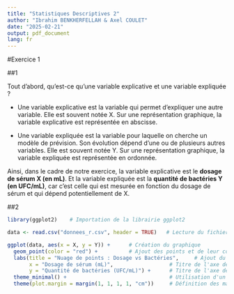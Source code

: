 ```yaml
---
title: "Statistiques Descriptives 2"
author: "Ibrahim BENKHERFELLAH & Axel COULET"
date: "2025-02-21"
output: pdf_document
lang: fr
---
```


#Exercice 1

##1\

Tout d'abord, qu'est-ce qu'une variable explicative et une variable expliquée ?

- Une variable explicative est la variable qui permet d'expliquer une autre variable. Elle est souvent notée X.
Sur une représentation graphique, la variable explicative est représentée en abscisse.

- Une variable expliquée est la variable pour laquelle on cherche un modèle de prévision. Son évolution dépend d'une ou de plusieurs autres variables. Elle est souvent notée Y. 
Sur une représentation graphique, la variable expliquée est représentée en ordonnée.\

Ainsi, dans le cadre de notre exercice, la variable explicative est le **dosage de sérum X (en mL)**. Et la variable expliquée est la **quantité de bactéries Y (en UFC/mL)**, car c'est celle qui est mesurée en fonction du dosage de sérum et qui dépend potentiellement de X.\


##2\

```r
library(ggplot2)    # Importation de la librairie ggplot2

data <- read.csv("donnees_r.csv", header = TRUE)   # Lecture du fichier de données

ggplot(data, aes(x = X, y = Y)) +      # Création du graphique
  geom_point(color = "red") +          # Ajout des points et de leur couleur 
  labs(title = "Nuage de points : Dosage vs Bactéries",     # Ajout du Titre
       x = "Dosage de sérum (mL)",                  # Titre de l'axe des abscisses
       y = "Quantité de bactéries (UFC/mL)") +      # Titre de l'axe des ordonnées
  theme_minimal() +                                 # Utilisation d'un thème minimal
  theme(plot.margin = margin(1, 1, 1, 1, "cm"))     # Définition des marges du graphique

```





